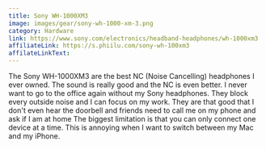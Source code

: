 ```yaml
---
title: Sony WH-1000XM3
image: images/gear/sony-wh-1000-xm-3.png
category: Hardware
link: https://www.sony.com/electronics/headband-headphones/wh-1000xm3
affiliateLink: https://s.phiilu.com/sony-wh-100xm3
affilateLinkText:
---
```


The Sony WH-1000XM3 are the best NC (Noise Cancelling) headphones I ever owned. The sound is really good and the NC is even better. I never want to go to the office again without my Sony headphones. They block every outside noise and I can focus on my work. They are that good that I don't even hear the doorbell and friends need to call me on my phone and ask if I am at home The biggest limitation is that you can only connect one device at a time. This is annoying when I want to switch between my Mac and my iPhone.
